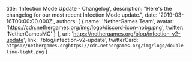   title: 'Infection Mode Update - Changelog',
  description: "Here's the changelog for our most recent Infection Mode update.",
  date: '2019-03-16T00:00:00.000Z',
  authors: [
    {
      name: 'NetherGames Team',
      avatar: 'https://cdn.nethergames.org/img/logo/discord-icon-nobg.png',
      twitter: 'NetherGamesMC'
    }
  ],
  url: 'https://nethergames.org/blog/infection-v2-update',
  link: '/blog/infection-v2-update',
  twitterCard: `https://nethergames.orghttps://cdn.nethergames.org/img/logo/double-line-light.png`
}
